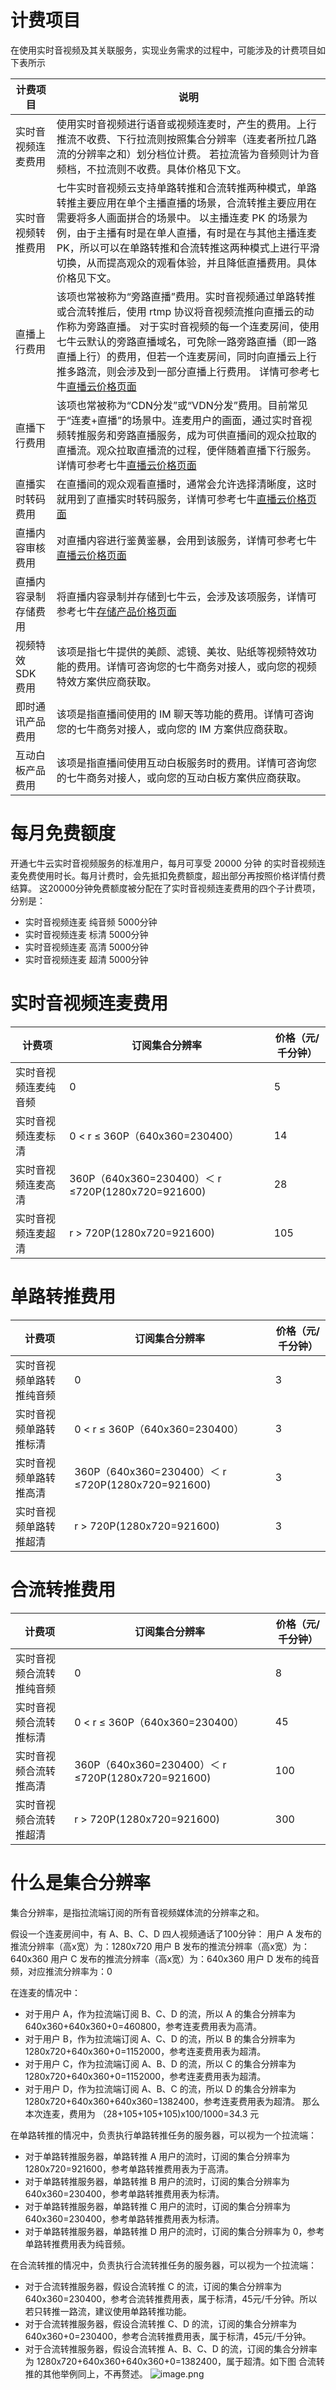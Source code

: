 # 计费项目</br>
在使用实时音视频及其关联服务，实现业务需求的过程中，可能涉及的计费项目如下表所示

| 计费项目        | 说明                                                                                                                                                                                                              |
|-------------|-----------------------------------------------------------------------------------------------------------------------------------------------------------------------------------------------------------------|
| 实时音视频连麦费用   | 使用实时音视频进行语音或视频连麦时，产生的费用。上行推流不收费、下行拉流则按照集合分辨率（连麦者所拉几路流的分辨率之和）划分档位计费。 若拉流皆为音频则计为音频档，不拉流则不收费。具体价格见下文。                                                                                                              |
| 实时音视频转推费用   | 七牛实时音视频云支持单路转推和合流转推两种模式，单路转推主要应用在单个主播直播的场景，合流转推主要应用在需要将多人画面拼合的场景中。 以主播连麦 PK 的场景为例，由于主播有时是在单人直播，有时是在与其他主播连麦 PK，所以可以在单路转推和合流转推这两种模式上进行平滑切换，从而提高观众的观看体验，并且降低直播费用。具体价格见下文。                                          |
| 直播上行费用      | 该项也常被称为“旁路直播”费用。实时音视频通过单路转推或合流转推后，使用 rtmp 协议将音视频流推向直播云的动作称为旁路直播。 对于实时音视频的每一个连麦房间，使用七牛云默认的旁路直播域名，可免除一路旁路直播（即一路直播上行）的费用，但若一个连麦房间，同时向直播云上行推多路流，则会涉及到一部分直播上行费用。 详情可参考七牛[直播云价格页面](https://www.qiniu.com/prices/pili) |
| 直播下行费用      | 该项也常被称为“CDN分发”或“VDN分发”费用。目前常见于“连麦+直播”的场景中。连麦用户的画面，通过实时音视频转推服务和旁路直播服务，成为可供直播间的观众拉取的直播流。观众拉取直播流的过程，便伴随着直播下行服务。详情可参考七牛[直播云价格页面](https://www.qiniu.com/prices/pili)                                                 |
| 直播实时转码费用    | 在直播间的观众观看直播时，通常会允许选择清晰度，这时就用到了直播实时转码服务，详情可参考七牛[直播云价格页面](https://www.qiniu.com/prices/pili)                                                                                                                      |
| 直播内容审核费用    | 对直播内容进行鉴黄鉴暴，会用到该服务，详情可参考七牛[直播云价格页面](https://www.qiniu.com/prices/pili)                                                                                                                                          |
| 直播内容录制存储费用  | 将直播内容录制并存储到七牛云，会涉及该项服务，详情可参考七牛[存储产品价格页面](https://www.qiniu.com/prices/kodo)                                                                                                                                     |
| 视频特效 SDK 费用 |该项是指七牛提供的美颜、滤镜、美妆、贴纸等视频特效功能的费用。详情可咨询您的七牛商务对接人，或向您的视频特效方案供应商获取。
| 即时通讯产品费用    | 该项是指直播间使用的 IM 聊天等功能的费用。详情可咨询您的七牛商务对接人，或向您的 IM 方案供应商获取。                                                                                                                                                          |
| 互动白板产品费用    | 该项是指直播间使用互动白板服务时的费用。详情可咨询您的七牛商务对接人，或向您的互动白板方案供应商获取。                                                                                                                                                             |



# 每月免费额度</br>
开通七牛云实时音视频服务的标准用户，每月可享受 20000 分钟 的实时音视频连麦免费使用时长。每月计费时，会先抵扣免费额度，超出部分再按照价格详情付费结算。
这20000分钟免费额度被分配在了实时音视频连麦费用的四个子计费项，分别是：

- 实时音视频连麦 纯音频 5000分钟
- 实时音视频连麦 标清 5000分钟
- 实时音视频连麦 高清 5000分钟
- 实时音视频连麦 超清 5000分钟


# 实时音视频连麦费用</br>
| 计费项        | 订阅集合分辨率                      | 价格（元/千分钟） |
|------------|----------------------------------|-----------|
| 实时音视频连麦纯音频 | 0                         | 5         |
| 实时音视频连麦标清  |  0 < r ≤ 360P（640x360=230400）               | 14        |
| 实时音视频连麦高清  | 360P（640x360=230400）＜ r ≤720P(1280x720=921600) | 28        |
| 实时音视频连麦超清  |  r > 720P(1280x720=921600)                 | 105       |





# 单路转推费用</br>

| 计费项          | 订阅集合分辨率                       | 价格（元/千分钟） |
|--------------|----------------------------------|-----------|
| 实时音视频单路转推纯音频 | 0                           | 3         |
| 实时音视频单路转推标清  |  0 < r ≤ 360P（640x360=230400）                | 3         |
| 实时音视频单路转推高清  | 360P（640x360=230400）＜ r ≤720P(1280x720=921600) | 3         |
| 实时音视频单路转推超清  | r > 720P(1280x720=921600)                | 3         |




# 合流转推费用</br>
| 计费项          | 订阅集合分辨率                      | 价格（元/千分钟） |
|--------------|----------------------------------|-----------|
| 实时音视频合流转推纯音频 | 0                           | 8         |
| 实时音视频合流转推标清  | 0 < r ≤ 360P（640x360=230400）                | 45        |
| 实时音视频合流转推高清  | 360P（640x360=230400）＜ r ≤720P(1280x720=921600) | 100       |
| 实时音视频合流转推超清  | r > 720P(1280x720=921600)               | 300       |




# 什么是集合分辨率</br>

集合分辨率，是指拉流端订阅的所有音视频媒体流的分辨率之和。

假设一个连麦房间中，有 A、B、C、D 四人视频通话了100分钟：
用户 A 发布的推流分辨率（高x宽）为：1280x720
用户 B 发布的推流分辨率（高x宽）为：640x360
用户 C 发布的推流分辨率（高x宽）为：640x360
用户 D 发布的纯音频，对应推流分辨率为：0

在连麦的情况中：
- 对于用户 A，作为拉流端订阅 B、C、D 的流，所以 A 的集合分辨率为 640x360+640x360+0=460800，参考连麦费用表为高清。
- 对于用户 B，作为拉流端订阅 A、C、D 的流，所以 B 的集合分辨率为 1280x720+640x360+0=1152000，参考连麦费用表为超清。
- 对于用户 C，作为拉流端订阅 A、B、D 的流，所以 C 的集合分辨率为 1280x720+640x360+0=1152000，参考连麦费用表为超清。
- 对于用户 D，作为拉流端订阅 A、B、C 的流，所以 D 的集合分辨率为 1280x720+640x360+640x360=1382400，参考连麦费用表为超清。
那么本次连麦，费用为 （28+105+105+105)x100/1000=34.3 元

在单路转推的情况中，负责执行单路转推任务的服务器，可以视为一个拉流端：
- 对于单路转推服务器，单路转推 A 用户的流时，订阅的集合分辨率为 1280x720=921600，参考单路转推费用表为于高清。
- 对于单路转推服务器，单路转推 B 用户的流时，订阅的集合分辨率为 640x360=230400，参考单路转推费用表为标清。
- 对于单路转推服务器，单路转推 C 用户的流时，订阅的集合分辨率为 640x360=230400，参考单路转推费用表为标清。
- 对于单路转推服务器，单路转推 D 用户的流时，订阅的集合分辨率为 0，参考单路转推费用表为纯音频。

在合流转推的情况中，负责执行合流转推任务的服务器，可以视为一个拉流端：
- 对于合流转推服务器，假设合流转推 C 的流，订阅的集合分辨率为 640x360=230400，参考合流转推费用表，属于标清，45元/千分钟。所以若只转推一路流，建议使用单路转推功能。
- 对于合流转推服务器，假设合流转推 C、D 的流，订阅的集合分辨率为 640x360+0=230400，参考合流转推费用表，属于标清，45元/千分钟。
- 对于合流转推服务器，假设合流转推 A、B、C、D 的流，订阅的集合分辨率为 1280x720+640x360+640x360+0=1382400，属于超清。如下图
合流转推的其他举例同上，不再赘述。
![image.png](https://dn-odum9helk.qbox.me/Fr4c5eo6Lh3NvsKKZLbHNZuI2SOx)